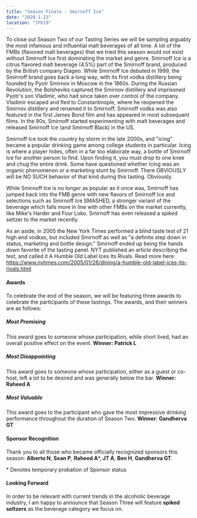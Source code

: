 ```yaml
---
title: "Season Finale - Smirnoff Ice"
date: "2020-1-23"
location: "JFK19"
---
```


To close out Season Two of our Tasting Series we will be sampling arguably the most infamous and influential malt beverages of all time. A lot of the FMBs (flavored malt beverages) that we tried this season would not exist without Smirnoff Ice first dominating the market and genre. Smirnoff Ice is a citrus flavored malt beverage (4.5%) part of the Smirnoff brand, produced by the British company Diageo. While Smirnoff Ice debuted in 1999, the Smirnoff brand goes back a long way, with its first vodka distillery being founded by Pyotr Smirnov in Moscow in the 1860s. During the Russian Revolution, the Bolsheviks captured the Smirnov distillery and imprisoned Pyotr's son Vladimir, who had since taken over control of the company. Vladimir escaped and fled to Constantinople, where he reopened the Smirnov distillery and renamed it to Smirnoff. Smirnoff vodka was also featured in the first James Bond film and has appeared in most subsequent films. In the 90s, Smirnoff started experimenting with malt beverages and released Smirnoff Ice (and Smirnoff Black) in the US.

Smirnoff Ice took the country by storm in the late 2000s, and "icing" became a popular drinking game among college students in particular. Icing is where a player hides, often in a far too elaborate way, a bottle of Smirnoff Ice for another person to find. Upon finding it, you must drop to one knee and chug the entire drink. Some have questioned whether Icing was an organic phenomenon or a marketing stunt by Smirnoff. There OBVIOUSLY will be NO SUCH behavior of that kind during this tasting. Obviously.

While Smirnoff Ice is no longer as popular as it once was, Smirnoff has jumped back into the FMB genre with new flavors of Smirnoff Ice and selections such as Smirnoff Ice SMASHED, a stronger variant of the beverage which falls more in line with other FMBs on the market currently, like Mike's Harder and Four Loko. Smirnoff has even released a spiked seltzer to the market recently.

As an aside, in 2005 the New York Times performed a blind taste test of 21 high end vodkas, but included Smirnoff as well as "a definite step down in status, marketing and bottle design." Smirnoff ended up being the hands down favorite of the tasting panel. NYT published an article describing the test, and called it A Humble Old Label Ices Its Rivals. Read more here: <a href="https://www.nytimes.com/2005/01/26/dining/a-humble-old-label-ices-its-rivals.html" target="_blank" rel="noreferrer">https://www.nytimes.com/2005/01/26/dining/a-humble-old-label-ices-its-rivals.html</a>

#### Awards

To celebrate the end of the season, we will be featuring three awards to celebrate the participants of these tastings. The awards, and their winners are as follows:

##### Most Promising

This award goes to someone whose participation, while short lived, had an overall positive effect on the event.
**Winner:** **Patrick L**

##### Most Disappointing

This award goes to someone whose participation, either as a guest or co-host, left a lot to be desired and was generally below the bar.
**Winner:** **Raheed A**

##### Most Valuable

This award goes to the participant who gave the most impressive drinking performance throughout the duration of Season Two.
**Winner:** **Gandherva GT**

#### Sponsor Recognition

Thank you to all those who became officially recognized sponsors this season: **Alberto N**, **Sean P**, **Raheed A***, **JT A**, **Ben H**, **Gandherva GT**.

<p className="text-sm">* Denotes temporary probation of Sponsor status</p>

#### Looking Forward

In order to be relevant with current trends in the alcoholic beverage industry, I am happy to announce that Season Three will feature **spiked seltzers** as the beverage category we focus on.
